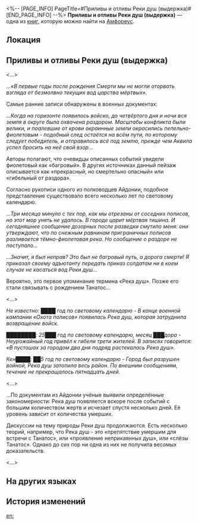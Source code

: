 <%-- [PAGE_INFO]
PageTitle=#Приливы и отливы Реки душ (выдержка)#
[END_PAGE_INFO] --%>
{{Дополнить}}
{{Книга Инфобокс
|id           = 524
|partIds      = 190851
|Название     = 
|Изображение  = Предмет Книга Амфореус 4.png
|Мир          = Амфореус
|Томов        = 1
|Автор        = <!--нужно добавить-->
|Описание     = Разрушенная скрижаль, на которой остались заметки и заключения исследований местных учёных о Реке душ. Время написания неизвестно.
|Том1         = {{tx}}
|Источник1    = {{tx|Отсутствует источник}}
|Персонажи    = 
|Фракции      = 
}}
'''Приливы и отливы Реки душ (выдержка)''' — одна из [[Книги|книг]], которую можно найти на [[Амфореус]].

==Локация==
{{Отметка карты|<!--название карты-->|<!--id отметки-->}}

==Приливы и отливы Реки душ (выдержка)==
<...>

...''«В первые годы после рождения Смерти мы не могли оторвать взгляда от безмолвно текущих вод царства мёртвых».''

Самые ранние записи обнаружены в военных документах:

''...Когда на горизонте появилось войско, до четвёртого дня и ночи вся земля в округе была охвачена раздором. Масштабы конфликта были велики, и поалевшие от крови окраинные земли окрасились пепельно-фиолетовым - подобный след остаётся на всём пути, по которому следует победитель, и отправилось всё под землю, прежде чем Аквила успел бросить на неё свой взор...''

Авторы полагают, что очевидцы описанных событий увидели фиолетовый как «багровый». В других источниках данный пейзаж описывается как «прекрасный, но смертельно опасный» или «гибельный от раздора».

Согласно рукописи одного из полководцев Айдонии, подобное представление существовало всего несколько лет по световому календарю.

''...Три месяца минуло с тех пор, как мы отрезаны от соседних полисов, но этот мор унять не удалось. В городе царит мёртвая тишина. И сегодняшнее сообщение дозорных после разведки смутило меня: они утверждают, что по снежным равнинам приграничных полисов разливается тёмно-фиолетовая река. Но сообщение о раздоре не поступало...''

''...Значит, я был неправ? Это был не багровый путь, а дорога смерти! Я приказал своему адъютанту передать приказ солдатам ни в коем случае не касаться вод Реки душ...''

Вероятно, это первое упоминание термина «Река душ». Позже его стали связывать с рождением Танатос...

<...>

''Не известно: ████ год по световому календарю - В конце военной кампании «Охота полисов» появилась Река душ, которая затруднила возвращение войск.''

''████████: 25███ год по световому календарю, месяц ███дора - Неурожайный год привёл к гибели трети жителей. В записях говорится: «В пустошах за городом два дня подряд растекалась Река душ».''

''Кен████: ██5 год по световому календарю - Город был разрушен войной, Река душ затопила весь район. По внешним сообщениям, течение не прекращалось пятнадцать дней.''

<...>

...По документам из Айдонии учёные выявили определённые закономерности: Река душ появляется вскоре после событий с большим количеством жертв и исчезает спустя несколько дней. Её уровень зависит от количества умерших.

Дискуссии на тему природы Реки душ продолжаются. Есть несколько теорий, например, что Река душ - это «препятствие умершим для встречи с Танатос», или «проявление неприкаянных душ», или «слёзы Танатос». Однако до сих пор ни одна из них не получила весомых доказательств.

<...>

==На других языках==
{{На других языках
|en   = Rising and Falling of River of Souls (Fragment)
|zhs  = 关于涨落的冥河（残卷）
|zht  = 關於漲落的冥河（殘卷）
|ja   = ステュクスの満ち引きについて（残編）
|ko   = 수위가 오르내리는 저승의 강에 대해 (잔권)
|es   = Sobre las subidas y bajadas del río Estigia (fragmento)
|fr   = Crues et décrues de la Rivière des âmes (Extrait)
|ru   = Приливы и отливы Реки душ (выдержка)
|th   = เกี่ยวกับการขึ้นลง ของแม่น้ำอนธการ (ชิ้นส่วน)
|vi   = Về Dòng Sông Styx Thăng Trầm (Mảnh Sách)
|de   = Über das Steigen und Fallen des Flusses der Seelen (Fragmente)
|id   = Tentang Sungai Jiwa yang Berfluktuasi (Fragmen)
|pt   = Ascensão e Queda do Rio das Almas (Fragmento)
}}

==История изменений==
{{История изменений|3.5}}

[[en:]]